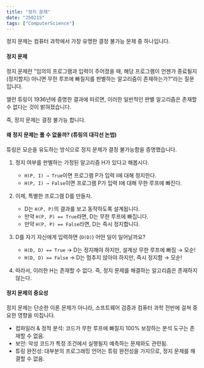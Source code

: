 ```yaml
---
title: "정지 문제"
date: "250215"
tags: ["ComputerScience"]
---
```


정지 문제는 컴퓨터 과학에서 가장 유명한 결정 불가능 문제 중 하나입니다.

#### 정지 문제

정지 문제란 "임의의 프로그램과 입력이 주어졌을 때, 해당 프로그램이 언젠가 종료될지(정지할지) 아니면 무한 루프에 빠질지를 판별하는 알고리즘이 존재하는가?"라는 질문입니다.

앨런 튜링이 1936년에 증명한 결과에 따르면, 이러한 일반적인 판별 알고리즘은 존재할 수 없다는 것이 밝혀졌습니다.

즉, 정지 문제는 결정 불가능 합니다.

#### 왜 정지 문제는 풀 수 없을까? (튜링의 대각선 논법)

튜링은 모순을 유도하는 방식으로 정지 문제가 결정 불가능함을 증명했습니다.

1. 정지 여부를 판별하는 가정된 알고리즘 H가 있다고 해봅시다.

   - `H(P, I) → True`이면 프로그램 P가 입력 I에 대해 정지한다.
   - `H(P, I) → False`이면 프로그램 P가 입력 I에 대해 무한 루프에 빠진다.

2. 이제, 특별한 프로그램 D를 만들자.

   - D는 `H(P, P)`의 결과를 보고 동작하도록 설계됩니다.
   - 만약 `H(P, P) == True`라면, D는 무한 루프에 빠집니다.
   - 만약 `H(P, P) == False`라면, D는 즉시 정지합니다.

3. D를 자기 자신에게 입력하면 (`D(D)`) 어떤 일이 일어날까요?

   - `H(D, D) == True` → D는 정지해야 하지만, 설계상 무한 루프에 빠짐 → 모순!
   - `H(D, D) == False` → D는 멈추지 않아야 하지만, 즉시 정지함 → 모순!

4. 따라서, 이러한 H는 존재할 수 없다. 즉, 정지 문제를 해결하는 알고리즘은 존재하지 않는다.

#### 정지 문제의 중요성

정지 문제는 단순한 이론 문제가 아니라, 소프트웨어 검증과 컴퓨터 과학 전반에 걸쳐 중요한 영향을 미칩니다.

- 컴파일러 & 정적 분석: 코드가 무한 루프에 빠질지 100% 보장하는 분석 도구는 존재할 수 없음.
- 보안: 악성 코드가 특정 조건에서 실행될지 예측하는 문제와도 관련됨.
- 튜링 완전성: 대부분의 프로그래밍 언어는 튜링 완전성을 가지므로, 정지 문제를 해결할 수 없음.
